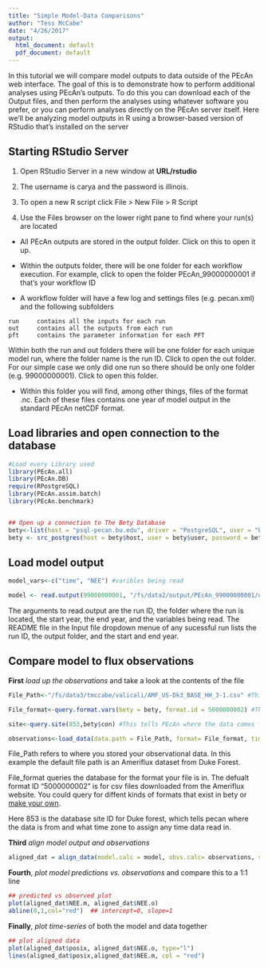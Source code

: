 ```yaml
---
title: "Simple Model-Data Comparisons"
author: "Tess McCabe"
date: "4/26/2017"
output:
  html_document: default
  pdf_document: default
---
```



In this tutorial we will compare model outputs to data outside of the PEcAn web interface. The goal of this is to demonstrate how to perform additional analyses using PEcAn’s outputs. To do this you can download each of the Output files, and then perform the analyses using whatever software you prefer, or you can perform analyses directly on the PEcAn server itself. Here we’ll be analyzing model outputs in R using a browser-based version of RStudio that’s installed on the server

## Starting RStudio Server

1. Open RStudio Server in a new window at **URL/rstudio** 
 
2.	The username is carya and the password is illinois.

3.	To open a new R script click File > New File > R Script

4.	Use the Files browser on the lower right pane to find where your run(s) are located

  + All PEcAn outputs are stored in the output folder. Click on this to open it up.

  + Within the outputs folder, there will be one folder for each workflow execution. For example, click to open the folder PEcAn_99000000001 if that’s your workflow ID

  + A workflow folder will have a few log and settings files (e.g. pecan.xml) and the following subfolders

```  
run		contains all the inputs for each run
out		contains all the outputs from each run
pft		contains the parameter information for each PFT
```

Within both the run and out folders there will be one folder for each unique model run, where the folder name is the run ID. Click to open the out folder. For our simple case we only did one run so there should be only one folder (e.g. 99000000001). Click to open this folder.

  + Within this folder you will find, among other things, files of the format <year>.nc. Each of these files contains one year of model output in the standard PEcAn netCDF format.

## Load libraries and open connection to the database

```r
#Load every Library used
library(PEcAn.all)
library(PEcAn.DB)
require(RPostgreSQL)
library(PEcAn.assim.batch)
library(PEcAn.benchmark)


## Open up a connection to The Bety Database
bety<-list(host = "psql-pecan.bu.edu", driver = "PostgreSQL", user = "bety", dbname = "bety", password = "bety")
bety <- src_postgres(host = bety$host, user = bety$user, password = bety$password, dbname = bety$dbname)
```



## Load model output

```r
model_vars<-c("time", "NEE") #varibles being read

model <- read.output(99000000001, "/fs/data2/output/PEcAn_99000000001/out/99000000001" ,start.year=1997,end.year=2004,model_vars,dataframe=TRUE)
```

The arguments to read.output are the run ID, the folder where the run is located, the start year, the end year, and the variables being read. The README file in the Input file dropdown menue of any sucessful run lists the run ID, the output folder, and the start and end year. 

##	Compare model to flux observations

**First** _load up the observations_ and take a look at the contents of the file


```r

File_Path<-"/fs/data3/tmccabe/valicali/AMF_US-Dk3_BASE_HH_3-1.csv" #This is a path to where the observations are stored. 

File_format<-query.format.vars(bety = bety, format.id = 5000000002) #This matches the file with a premade "format" or a template that describes how the information in the file is organized

site<-query.site(853,bety$con) #This tells PEcAn where the data comes from

observations<-load_data(data.path = File_Path, format= File_format, time.row = File_format$time.row,  site = site) #This will throw an error that not all of the units can be converted. That's ok, as the units of the varibles of interest (NEE) are being converted. 
```

File_Path refers to where you stored your observational data. In this example the default file path is an Ameriflux dataset from Duke Forest. 

File_format queries the database for the format your file is in. The defualt format ID "5000000002" is for csv files downloaded from the Ameriflux website.
You could query for diffent kinds of formats that exist in bety or [make your own](https://pecanproject.github.io/pecan-documentation/adding-an-ecosystem-model.html#formats).

Here 853 is the database site ID for Duke forest, which tells pecan where the data is from and what time zone to assign any time data read in. 

**Third** _align model output and observations_

```r

aligned_dat = align_data(model.calc = model, obvs.calc= observations, var ="NEE", start_year =start_year, end_year = end_year, align_method ="mean_over_larger_timestep")

```

**Fourth**, _plot model predictions vs. observations_ and compare this to a 1:1 line 

```r
## predicted vs observed plot
plot(aligned_dat$NEE.m, aligned_dat$NEE.o)
abline(0,1,col="red")  ## intercept=0, slope=1
```


**Finally**, _plot time-series_ of both the model and data together

```r
## plot aligned data
plot(aligned_dat$posix, aligned_dat$NEE.o, type="l")
lines(aligned_dat$posix,aligned_dat$NEE.m, col = "red")

```
